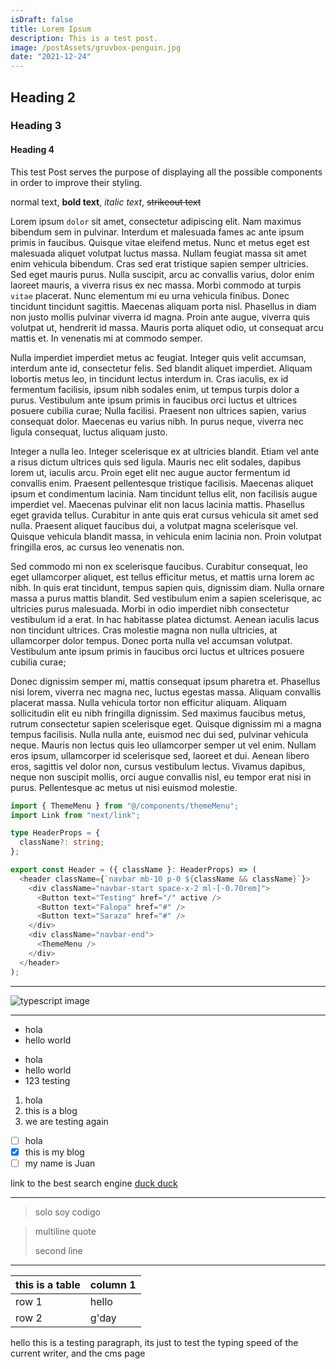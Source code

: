 ```yaml
---
isDraft: false
title: Lorem Ipsum
description: This is a test post.
image: /postAssets/gruvbox-penguin.jpg
date: "2021-12-24"
---
```



## Heading 2

### Heading 3

#### Heading 4

This test Post serves the purpose of displaying all the possible components in
order to improve their styling.

normal text, **bold text**, _italic text_, ~~strikeout text~~

Lorem ipsum `dolor` sit amet, consectetur adipiscing elit. Nam maximus bibendum
sem in pulvinar. Interdum et malesuada fames ac ante ipsum primis in faucibus.
Quisque vitae eleifend metus. Nunc et metus eget est malesuada aliquet volutpat
luctus massa. Nullam feugiat massa sit amet enim vehicula bibendum. Cras sed
erat tristique sapien semper ultricies. Sed eget mauris purus. Nulla suscipit,
arcu ac convallis varius, dolor enim laoreet mauris, a viverra risus ex nec
massa. Morbi commodo at turpis `vitae` placerat. Nunc elementum mi eu urna
vehicula finibus. Donec tincidunt tincidunt sagittis. Maecenas aliquam porta
nisl. Phasellus in diam non justo mollis pulvinar viverra id magna. Proin ante
augue, viverra quis volutpat ut, hendrerit id massa. Mauris porta aliquet odio,
ut consequat arcu mattis et. In venenatis mi at commodo semper.

Nulla imperdiet imperdiet metus ac feugiat. Integer quis velit accumsan,
interdum ante id, consectetur felis. Sed blandit aliquet imperdiet. Aliquam
lobortis metus leo, in tincidunt lectus interdum in. Cras iaculis, ex id
fermentum facilisis, ipsum nibh sodales enim, ut tempus turpis dolor a purus.
Vestibulum ante ipsum primis in faucibus orci luctus et ultrices posuere cubilia
curae; Nulla facilisi. Praesent non ultrices sapien, varius consequat dolor.
Maecenas eu varius nibh. In purus neque, viverra nec ligula consequat, luctus
aliquam justo.

Integer a nulla leo. Integer scelerisque ex at ultricies blandit. Etiam vel ante
a risus dictum ultrices quis sed ligula. Mauris nec elit sodales, dapibus lorem
ut, iaculis arcu. Proin eget elit nec augue auctor fermentum id convallis enim.
Praesent pellentesque tristique facilisis. Maecenas aliquet ipsum et condimentum
lacinia. Nam tincidunt tellus elit, non facilisis augue imperdiet vel. Maecenas
pulvinar elit non lacus lacinia mattis. Phasellus eget gravida tellus. Curabitur
in ante quis erat cursus vehicula sit amet sed nulla. Praesent aliquet faucibus
dui, a volutpat magna scelerisque vel. Quisque vehicula blandit massa, in
vehicula enim lacinia non. Proin volutpat fringilla eros, ac cursus leo
venenatis non.

Sed commodo mi non ex scelerisque faucibus. Curabitur consequat, leo eget
ullamcorper aliquet, est tellus efficitur metus, et mattis urna lorem ac nibh.
In quis erat tincidunt, tempus sapien quis, dignissim diam. Nulla ornare massa a
purus mattis blandit. Sed vestibulum enim a sapien scelerisque, ac ultricies
purus malesuada. Morbi in odio imperdiet nibh consectetur vestibulum id a erat.
In hac habitasse platea dictumst. Aenean iaculis lacus non tincidunt ultrices.
Cras molestie magna non nulla ultricies, at ullamcorper dolor tempus. Donec
porta nulla vel accumsan volutpat. Vestibulum ante ipsum primis in faucibus orci
luctus et ultrices posuere cubilia curae;

Donec dignissim semper mi, mattis consequat ipsum pharetra et. Phasellus nisi
lorem, viverra nec magna nec, luctus egestas massa. Aliquam convallis placerat
massa. Nulla vehicula tortor non efficitur aliquam. Aliquam sollicitudin elit eu
nibh fringilla dignissim. Sed maximus faucibus metus, rutrum consectetur sapien
scelerisque eget. Quisque dignissim mi a magna tempus facilisis. Nulla nulla
ante, euismod nec dui sed, pulvinar vehicula neque. Mauris non lectus quis leo
ullamcorper semper ut vel enim. Nullam eros ipsum, ullamcorper id scelerisque
sed, laoreet et dui. Aenean libero eros, sagittis vel dolor non, cursus
vestibulum lectus. Vivamus dapibus, neque non suscipit mollis, orci augue
convallis nisl, eu tempor erat nisi in purus. Pellentesque ac metus ut nisi
euismod molestie.

```typescript
import { ThemeMenu } from "@/components/themeMenu";
import Link from "next/link";

type HeaderProps = {
  className?: string;
};

export const Header = ({ className }: HeaderProps) => (
  <header className={`navbar mb-10 p-0 ${className && className}`}>
    <div className="navbar-start space-x-2 ml-[-0.70rem]">
      <Button text="Testing" href="/" active />
      <Button text="Falopa" href="#" />
      <Button text="Saraza" href="#" />
    </div>
    <div className="navbar-end">
      <ThemeMenu />
    </div>
  </header>
);
```

---

<Image
  src={TSImage}
  alt="typescript image"
  width={720}
  height={360}
  format="webp"
/>

---

- hola
- hello world

* hola
* hello world
* 123 testing

1. hola
2. this is a blog
3. we are testing again

- [ ] hola
- [x] this is my blog
- [ ] my name is Juan

link to the best search engine [duck duck][2]

---

> solo soy codigo

> multiline quote
>
> second line

---

| this is a table | column 1 |
| --------------- | -------- |
| row 1           | hello    |
| row 2           | g'day    |

hello this is a testing paragraph, its just to test the typing speed of the current writer, and the cms page

[2]: https://duckduckgo.com
